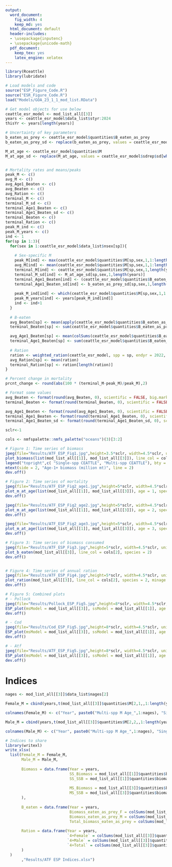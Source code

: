 ```yaml
---
output:
  word_document:
    fig_width: 4
    keep_md: yes
  html_document: default
  header-includes:
  - \usepackage{inputenc}
  - \usepackage{unicode-math}
  pdf_document:
    keep_tex: yes
    latex_engine: xelatex
---
```

```r
library(Rceattle)
library(lubridate)

# Load models and code
source("ESP_Figure_Code.R")
source("ESR_Figure_Code.R")
load("Models/GOA_23_1_1_mod_list.RData")

# Get model objects for use below
ceattle_esr_model <- mod_list_all[[3]]
years <- ceattle_esr_model$data_list$styr:2024
thisYr <- years[length(years)]

# Uncertainty of key parameters
b_eaten_as_prey <- ceattle_esr_model$quantities$B_eaten_as_prey
b_eaten_as_prey_sd <- replace(b_eaten_as_prey, values = ceattle_esr_model$sdrep$sd[which(names(ceattle_esr_model$sdrep$value) == "B_eaten_as_prey")])

M_at_age <- ceattle_esr_model$quantities$M
M_at_age_sd <- replace(M_at_age, values = ceattle_esr_model$sdrep$sd[which(names(ceattle_esr_model$sdrep$value) == "M")])


# Mortality rates and means/peaks
peak_M <- c()
avg_M <- c()
avg_Age1_Beaten <- c()
avg_Beaten <- c()
avg_Ration <- c()
terminal_M <- c()
terminal_M_sd <- c()
terminal_Age1_Beaten <- c()
terminal_Age1_Beaten_sd <- c()
terminal_Beaten <- c()
terminal_Ration <- c()
peak_M_ind <- c()
peak_M_years <- c()
ind <- 1
for(sp in 1:3){
  for(sex in 1:ceattle_esr_model$data_list$nsex[sp]){
    
    # Sex-specific M
    peak_M[ind] <- max(ceattle_esr_model$quantities$M[sp,sex,1,1:length(years)])
    avg_M[ind] <- mean(ceattle_esr_model$quantities$M[sp,sex,1,1:length(years)])
    terminal_M[ind] <- ceattle_esr_model$quantities$M[sp,sex,1,length(years)]
    terminal_M_sd[ind] <- M_at_age_sd[sp,sex,1,length(years)]
    terminal_Age1_Beaten[ind] <- (ceattle_esr_model$quantities$B_eaten_as_prey[sp,sex,1,length(years)])
    terminal_Age1_Beaten_sd[ind] <- b_eaten_as_prey_sd[sp,sex,1,length(years)]
    
    peak_M_ind[ind] <- which(ceattle_esr_model$quantities$M[sp,sex,1,1:length(years)] == peak_M[ind])
    peak_M_years[ind] <- years[peak_M_ind[ind]]
    ind <- ind+1
  }
  
  # B-eaten
  avg_Beaten[sp] <- mean(apply(ceattle_esr_model$quantities$B_eaten_as_prey[sp,,,1:length(years)], 3, sum))
  terminal_Beaten[sp] <- sum(ceattle_esr_model$quantities$B_eaten_as_prey[sp,,,length(years)])

  avg_Age1_Beaten[sp] <- mean(colSums(ceattle_esr_model$quantities$B_eaten_as_prey[sp,,1,1:length(years)]))
  terminal_Age1_Beaten[sp] <- sum(ceattle_esr_model$quantities$B_eaten_as_prey[sp,,1,length(years)])
  
  # Ration
  ration <- weighted_ration(ceattle_esr_model, spp = sp, endyr = 2022, minage = 4)
  avg_Ration[sp] <- mean(ration)
  terminal_Ration[sp] <- ration[length(ration)]
}

# Percent change in mortality
prcnt_change <- round(abs(100 * (terminal_M-peak_M)/peak_M),2)

# Format some values
avg_Beaten <- format(round(avg_Beaten, 0), scientific = FALSE, big.mark = ",")
terminal_Beaten <- format(round(terminal_Beaten, 0), scientific = FALSE, big.mark = ",")

avg_Age1_Beaten <- format(round(avg_Age1_Beaten, 0), scientific = FALSE, big.mark = ",")
terminal_Age1_Beaten <- format(round(terminal_Age1_Beaten, 0), scientific = FALSE, big.mark = ",")
terminal_Age1_Beaten_sd <- format(round(terminal_Age1_Beaten_sd, 0), scientific = FALSE, big.mark = ",")
```

```r
sclr<-1

cols <- nmfspalette::nmfs_palette("oceans")(3)[3:2]

# Figure 1: Time series of biomass
jpeg(file="Results/ATF_ESP_Fig1.jpg",height=3.5*sclr, width=4.5*sclr, units="in",res=350)
plot_biomass(list(mod_list_all[[1]], mod_list_all[[3]]), line_col = cols, species = 2, model_names = "Single-spp CEATTLE", "Multi-spp CEATTLE")
legend("topright",c( "Single-spp CEATTLE", "Multi-spp CEATTLE"), bty = "n", col = cols, lwd = 2)
mtext(side = 2, "Age-1+ biomass (million mt)", line = 2)
dev.off()

# Figure 2: Time series of mortality
jpeg(file="Results/ATF_ESP_Fig2_age1.jpg",height=5*sclr, width=4.5*sclr, units="in",res=350)
plot_m_at_age(list(mod_list_all[[1]], mod_list_all[[3]]), age = 1, species = 2,  line_col = cols, lty = c(2,1))
dev.off()

jpeg(file="Results/ATF_ESP_Fig2_age2.jpg",height=5*sclr, width=4.5*sclr, units="in",res=350)
plot_m_at_age(list(mod_list_all[[1]], mod_list_all[[3]]), age = 2, species = 2,  line_col = cols, lty = c(2,1))
dev.off()

jpeg(file="Results/ATF_ESP_Fig2_age3.jpg",height=5*sclr, width=4.5*sclr, units="in",res=350)
plot_m_at_age(list(mod_list_all[[1]], mod_list_all[[3]]), age = 3, species = 2,  line_col = cols, lty = c(2,1))
dev.off()

# Figure 3: Time series of biomass consumed
jpeg(file="Results/ATF_ESP_Fig3.jpg",height=5*sclr, width=4.5*sclr, units="in",res=350)
plot_b_eaten(mod_list_all[[3]], line_col = cols[2], species = 2)
dev.off()


# Figure 4: Time series of annual ration
jpeg(file="Results/ATF_ESP_Fig4.jpg",height=5*sclr, width=4.5*sclr, units="in",res=350)
plot_ration(mod_list_all[[3]], line_col = cols[2], species = 2, minage = 4)
dev.off()

# Figure 5: Combined plots
# - Pollock
jpeg(file="Results/Pollock_ESP_Fig5.jpg",height=8*sclr, width=4.5*sclr, units="in",res=350)
ESP_plot(msModel = mod_list_all[[3]], ssModel = mod_list_all[[1]], age = 1, minage = 4, endyr = 2023, species = 1)
dev.off()

# - Cod
jpeg(file="Results/Cod_ESP_Fig5.jpg",height=8*sclr, width=4.5*sclr, units="in",res=350)
ESP_plot(msModel = mod_list_all[[3]], ssModel = mod_list_all[[1]], age = 1, minage = 4, endyr = 2023, species = 3)
dev.off()

# - Atf
jpeg(file="Results/ATF_ESP_Fig5.jpg",height=8*sclr, width=4.5*sclr, units="in",res=350)
ESP_plot(msModel = mod_list_all[[3]], ssModel = mod_list_all[[1]], age = 1, minage = 4, endyr = 2023, species = 2)
dev.off()
```	



# Indices
```r
nages <- mod_list_all[[3]]$data_list$nages[2]

Female_M = cbind(years,t(mod_list_all[[3]]$quantities$M[2,1,,1:length(years)]), data.frame(M = mod_list_all[[1]]$quantities$M[2,1,1,1:length(years)]))

colnames(Female_M) <- c("Year", paste0("Multi-spp M Age_",1:nages), "Single-spp M")

Male_M = cbind(years,t(mod_list_all[[3]]$quantities$M[2,2,,1:length(years)]), data.frame(M = mod_list_all[[1]]$quantities$M[2,2,1,1:length(years)]))

colnames(Male_M) <- c("Year", paste0("Multi-spp M Age_",1:nages), "Single-spp M")

# Indices to share
library(writexl)
write_xlsx(
  list(Female_M = Female_M,
       Male_M = Male_M,
       
       Biomass = data.frame(Year = years,
                            SS_Biomass = mod_list_all[[1]]$quantities$biomass[2,1:length(years)],
                            SS_SSB = mod_list_all[[1]]$quantities$biomassSSB[2,1:length(years)],
       
                            MS_Biomass = mod_list_all[[3]]$quantities$biomass[2,1:length(years)],
                            MS_SSB = mod_list_all[[3]]$quantities$biomassSSB[2,1:length(years)]
       ),
       
       B_eaten = data.frame(Year = years,
                            Biomass_eaten_as_prey_F = colSums(mod_list_all[[3]]$quantities$B_eaten_as_prey[2,1,,1:length(years)]),
                            Biomass_eaten_as_prey_M = colSums(mod_list_all[[3]]$quantities$B_eaten_as_prey[2,2,,1:length(years)]),
                            Total_biomass_eaten_as_prey = colSums(mod_list_all[[3]]$quantities$B_eaten_as_prey[2,2,,1:length(years)]) + colSums(mod_list_all[[3]]$quantities$B_eaten_as_prey[2,1,,1:length(years)])),
       
       Ration = data.frame(Year = years,
                           `4+Female` = colSums(mod_list_all[[3]]$quantities$ration[2,1,4:21,1:length(years)]),
                           `4+Male` = colSums(mod_list_all[[3]]$quantities$ration[2,2,4:21,1:length(years)]),
                           `4+Total` = colSums(mod_list_all[[3]]$quantities$ration[2,1,4:21,1:length(years)]) + colSums(mod_list_all[[3]]$quantities$ration[2,2,4:21,1:length(years)])
       )
  )
       ,"Results/ATF ESP Indices.xlsx")



```